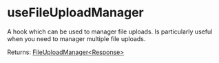 # useFileUploadManager

A hook which can be used to manager file uploads. Is particularly useful when you need to manager multiple file uploads.

Returns: [FileUploadManager\<Response\>](../types/FileUploadManager)


